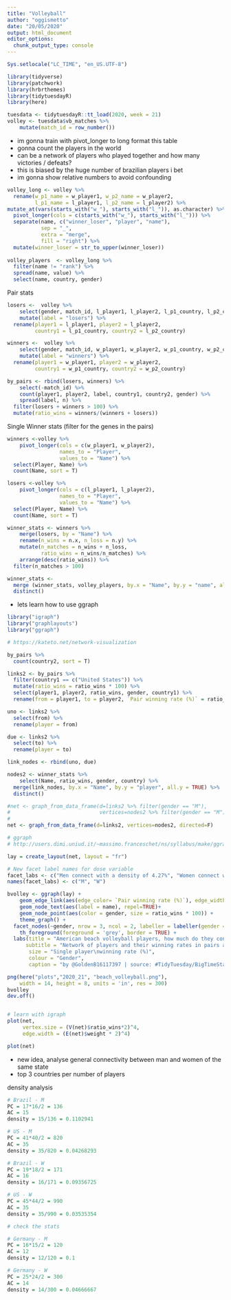 ```yaml
---
title: "Volleyball"
author: "oggismetto"
date: "20/05/2020"
output: html_document
editor_options: 
  chunk_output_type: console
---
```


```r

Sys.setlocale("LC_TIME", "en_US.UTF-8")

library(tidyverse)
library(patchwork)
library(hrbrthemes)
library(tidytuesdayR)
library(here)

tuesdata <- tidytuesdayR::tt_load(2020, week = 21)
volley <- tuesdata$vb_matches %>%
    mutate(match_id = row_number())


```

* im gonna train with pivot_longer to long format this table
* gonna count the players in the world
* can be a network of players who played together and how many victories / defeats?
* this is biased by the huge number of brazilian players i bet
* im gonna show relative numbers to avoid confounding

```r

volley_long <- volley %>%
  rename(w_p1_name = w_player1, w_p2_name = w_player2,
         l_p1_name = l_player1, l_p2_name = l_player2) %>%
mutate_at(vars(starts_with("w_"), starts_with("l_")), as.character) %>%
  pivot_longer(cols = c(starts_with("w_"), starts_with("l_"))) %>%
  separate(name, c("winner_loser", "player", "name"),
           sep = "_",
           extra = "merge",
           fill = "right") %>%
  mutate(winner_loser = str_to_upper(winner_loser))
  
volley_players  <- volley_long %>%
  filter(name != "rank") %>% 
  spread(name, value) %>%
  select(name, country, gender)

```

Pair stats

```r

  
losers <-  volley %>%
    select(gender, match_id, l_player1, l_player2, l_p1_country, l_p2_country) %>%
    mutate(label = "losers") %>%
  rename(player1 = l_player1, player2 = l_player2,
         country1 = l_p1_country, country2 = l_p2_country)

winners <-  volley %>%
    select(gender, match_id, w_player1, w_player2, w_p1_country, w_p2_country) %>%
    mutate(label = "winners") %>%
  rename(player1 = w_player1, player2 = w_player2,
         country1 = w_p1_country, country2 = w_p2_country)

by_pairs <- rbind(losers, winners) %>%
    select(-match_id) %>%
    count(player1, player2, label, country1, country2, gender) %>%
    spread(label, n) %>%
  filter(losers + winners > 100) %>%
  mutate(ratio_wins = winners/(winners + losers))

```

Single Winner stats (filter for the genes in the pairs)
```r

winners <-volley %>%
    pivot_longer(cols = c(w_player1, w_player2),  
                 names_to = "Player", 
                 values_to = "Name") %>%
  select(Player, Name) %>%
  count(Name, sort = T)

losers <-volley %>%
    pivot_longer(cols = c(l_player1, l_player2),  
                 names_to = "Player", 
                 values_to = "Name") %>%
  select(Player, Name) %>%
  count(Name, sort = T)

winner_stats <- winners %>%
    merge(losers, by = "Name") %>%
    rename(n_wins = n.x, n_loss = n.y) %>%
    mutate(n_matches = n_wins + n_loss,
           ratio_wins = n_wins/n_matches) %>%
    arrange(desc(ratio_wins)) %>%
  filter(n_matches > 100)

winner_stats <- 
  merge (winner_stats, volley_players, by.x = "Name", by.y = "name", all.x = TRUE) %>%
  distinct()

```

* lets learn how to use ggraph

```r

library("igraph")
library("graphlayouts")
library("ggraph")

# https://kateto.net/network-visualization

by_pairs %>%
  count(country2, sort = T)

links2 <- by_pairs %>%
  filter(country1 == c("United States")) %>%
  mutate(ratio_wins = ratio_wins * 100) %>%
  select(player1, player2, ratio_wins, gender, country1) %>%
  rename(from = player1, to = player2, `Pair winning rate (%)` = ratio_wins, country = country1)

uno <- links2 %>%
  select(from) %>%
  rename(player = from)

due <- links2 %>%
  select(to) %>%
  rename(player = to)

link_nodes <- rbind(uno, due)

nodes2 <- winner_stats %>%
    select(Name, ratio_wins, gender, country) %>%
  merge(link_nodes, by.x = "Name", by.y = "player", all.y = TRUE) %>%
  distinct()

#net <- graph_from_data_frame(d=links2 %>% filter(gender == "M"), 
#                             vertices=nodes2 %>% filter(gender == "M"), directed=F) 
#
net <- graph_from_data_frame(d=links2, vertices=nodes2, directed=F) 

# ggraph
# http://users.dimi.uniud.it/~massimo.franceschet/ns/syllabus/make/ggraph/ggraph.html

lay = create_layout(net, layout = "fr")

# New facet label names for dose variable
facet_labs <- c("Men connect with a density of 4.27%", "Women connect with a density of 3.53%")
names(facet_labs) <- c("M", "W")

bvolley <- ggraph(lay) + 
    geom_edge_link(aes(edge_color= `Pair winning rate (%)`), edge_width = 2) + 
    geom_node_text(aes(label = name), repel=TRUE)+ 
    geom_node_point(aes(color = gender, size = ratio_wins * 100)) +
    theme_graph() +
  facet_nodes(~gender, nrow = 3, ncol = 2, labeller = labeller(gender = facet_labs)) + 
    th_foreground(foreground = 'grey', border = TRUE) +
  labs(title = "American beach volleyball players, how much do they connect?",
      subtitle = "Network of players and their winning rates in pairs and as individuals", 
       size = "Single player\nwinning rate (%)",
       colour = "Gender",
       caption = "by @GoldenB16117397 | source: #TidyTuesday/BigTimeStats | Beach Volleyball")

png(here("plots","2020_21", "beach_volleyball.png"), 
    width = 14, height = 8, units = 'in', res = 300)
bvolley
dev.off()


# learn with igraph
plot(net,
     vertex.size = (V(net)$ratio_wins*2)^4, 
     edge.width = (E(net)$weight * 2)^4)

plot(net)

```

* new idea, analyse general connectivity between man and women of the same state
* top 3 countries per number of players

density analysis
```r

# Brazil - M
PC = 17*16/2 = 136
AC = 15
density = 15/136 = 0.1102941

# US - M
PC = 41*40/2 = 820
AC = 35
density = 35/820 = 0.04268293

# Brazil - W
PC = 19*18/2 = 171
AC = 16
density = 16/171 = 0.09356725

# US - W
PC = 45*44/2 = 990
AC = 35
density = 35/990 = 0.03535354

# check the stats

# Germany - M
PC = 16*15/2 = 120
AC = 12
density = 12/120 = 0.1

# Germany - W
PC = 25*24/2 = 300
AC = 14
density = 14/300 = 0.04666667

```


